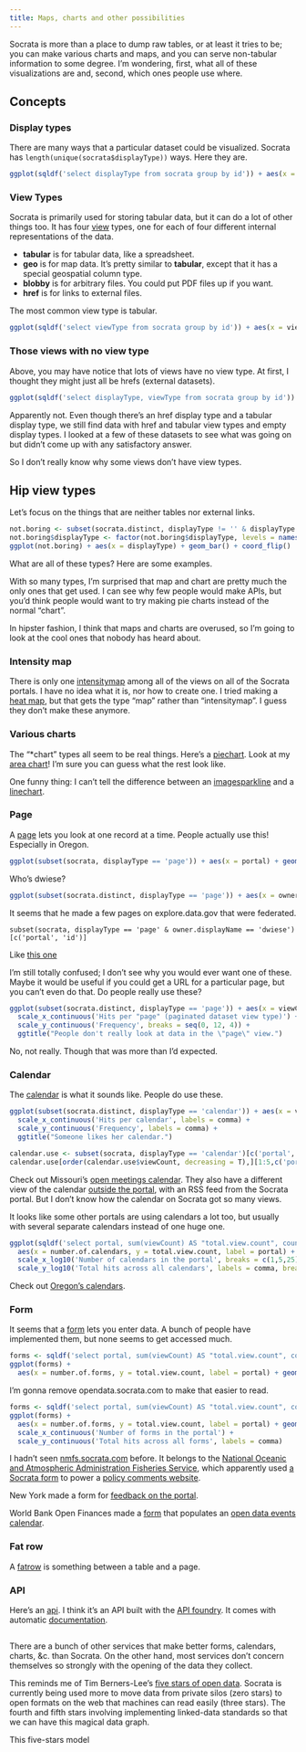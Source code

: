 ```yaml
---
title: Maps, charts and other possibilities
---
```



Socrata is more than a place to dump raw tables, or at least
it tries to be; you can make various charts and maps, and you
can serve non-tabular information to some degree. I'm wondering,
first, what all of these visualizations are and, second, which
ones people use where.

## Concepts

### Display types
There are many ways that a particular dataset could be visualized.
Socrata has `length(unique(socrata$displayType))` ways.
Here they are.

```r
ggplot(sqldf('select displayType from socrata group by id')) + aes(x = displayType) + geom_bar() + coord_flip()
```

### View Types
Socrata is primarily used for storing tabular data,
but it can do a lot of other things too. It has four
[view](/!/socrata-genealogies#term-view)
types, one for each of four different internal
representations of the data.

* **tabular** is for tabular data, like a spreadsheet.
* **geo** is for map data. It's pretty similar to **tabular**,
    except that it has a special geospatial column type.
* **blobby** is for arbitrary files. You could put PDF files
    up if you want.
* **href** is for links to external files.

The most common view type is tabular.

```r
ggplot(sqldf('select viewType from socrata group by id')) + aes(x = viewType) + geom_bar() + coord_flip()
```

### Those views with no view type
Above, you may have notice that lots of views have no view type.
At first, I thought they might just all be hrefs (external datasets).

```r
ggplot(sqldf('select displayType, viewType from socrata group by id')) + aes(x = displayType, group = viewType, fill = viewType) + geom_bar() + coord_flip()                                                                                
```

Apparently not. Even though there's an href display type and a tabular
display type, we still find data with href and tabular view types and
empty display types. I looked at a few of these datasets to see what
was going on but didn't come up with any satisfactory answer.

So I don't really know why some views don't have view types.

## Hip view types
Let's focus on the things that are neither tables nor external links.

```r
not.boring <- subset(socrata.distinct, displayType != '' & displayType != 'table' & displayType != 'href' & displayType != 'blob')
not.boring$displayType <- factor(not.boring$displayType, levels = names(sort(table(not.boring$displayType), decreasing = T)))
ggplot(not.boring) + aes(x = displayType) + geom_bar() + coord_flip()
```

What are all of these types? Here are some examples.

With so many types, I'm surprised that map and chart are pretty much the only ones that get used.
I can see why few people would make APIs, but you'd think people would want to try making pie charts
instead of the normal "chart".

In hipster fashion, I think that maps and charts are overused, so
I'm going to look at the cool ones that nobody has heard about.

### Intensity map
There is only one [intensitymap](https://opendata.socrata.com/dataset/Statewise-Prison-Population/dud8-q2qd?)
among all of the views on all of the Socrata portals. I have no idea what it is, nor how to create one.
I tried making a [heat map](https://opendata.socrata.com/Government/Tom-made-a-heat-map/h4cx-3gq9), but that
gets the type "map" rather than "intensitymap". I guess they don't make these anymore.

### Various charts
The "*chart" types all seem to be real things.
Here's a [piechart](https://opendata.socrata.com/dataset/By-County-Chart/66gq-2hse?).
Look at my [area chart](https://opendata.socrata.com/dataset/Tom-makes-an-area-chart-/45sn-pggi)!
I'm sure you can guess what the rest look like.

One funny thing: I can't tell the difference between an
[imagesparkline](https://opendata.socrata.com/Business/growth-chart-2/kefb-jf8u?)
and a [linechart](https://opendata.socrata.com/dataset/Num-employees-by-sector-trend-chart/zwsx-hn97?).

### Page
A [page](https://explore.data.gov/dataset/OlaSW_WH/4yyz-msx7?)
lets you look at one record at a time. People actually use this!
Especially in Oregon.

```r
ggplot(subset(socrata, displayType == 'page')) + aes(x = portal) + geom_bar() + coord_flip()
```

Who's dwiese?

```r
ggplot(subset(socrata.distinct, displayType == 'page')) + aes(x = owner_displayName) + geom_bar() + coord_flip()
```

It seems that he made a few pages on explore.data.gov that were federated.

    subset(socrata, displayType == 'page' & owner.displayName == 'dwiese')[c('portal', 'id')]

Like [this one](https://explore.data.gov/dataset/OlaSW_WH/4yyz-msx7?)

I'm still totally confused; I don't see why you would ever want one of these.
Maybe it would be useful if you could get a URL for a particular page, but you
can't even do that. Do people really use these?

```r
ggplot(subset(socrata.distinct, displayType == 'page')) + aes(x = viewCount) + geom_histogram() +
  scale_x_continuous('Hits per "page" (paginated dataset view type)') +
  scale_y_continuous('Frequency', breaks = seq(0, 12, 4)) +
  ggtitle("People don't really look at data in the \"page\" view.")
```

No, not really. Though that was more than I'd expected.

### Calendar
The [calendar](https://data.oregon.gov/dataset/Public-Meetings-3-Month-View-/4775-yg3b?)
is what it sounds like. People do use these.

```r
ggplot(subset(socrata.distinct, displayType == 'calendar')) + aes(x = viewCount) + geom_histogram() +
  scale_x_continuous('Hits per calendar', labels = comma) +
  scale_y_continuous('Frequency', labels = comma) +
  ggtitle("Someone likes her calendar.")
```

```r
calendar.use <- subset(socrata, displayType == 'calendar')[c('portal', 'id', 'viewCount')]
calendar.use[order(calendar.use$viewCount, decreasing = T),][1:5,c('portal', 'id', 'viewCount')]
```

Check out Missouri's [open meetings calendar](https://data.mo.gov/Government-Administration/Open-Meetings-Calendar/mahp-izvx?).
They also have a different view of the calendar [outside the portal](http://www.mo.gov/meetings/),
with an RSS feed from the Socrata portal. But I don't know how the calendar on Socrata got so many views.

It looks like some other portals are using calendars a lot too,
but usually with several separate calendars instead of one huge one.

```r
ggplot(sqldf('select portal, sum(viewCount) AS "total.view.count", count(*) AS "number.of.calendars" FROM "calendar.use" GROUP BY portal;')) +
  aes(x = number.of.calendars, y = total.view.count, label = portal) + geom_text() +
  scale_x_log10('Number of calendars in the portal', breaks = c(1,5,25)) +
  scale_y_log10('Total hits across all calendars', labels = comma, breaks = 10^(2:6))
```

Check out [Oregon's calendars](https://data.oregon.gov/browse?limitTo=calendars).

### Form
It seems that a [form](https://data.wa.gov/Economics/Broadband-Project-Data-Entry/38rz-krmg?)
lets you enter data. A bunch of people have implemented them, but none seems to get accessed much.

```r
forms <- sqldf('select portal, sum(viewCount) AS "total.view.count", count(*) AS "number.of.forms" FROM socrata where displayType = "form" group by portal')
ggplot(forms) +
  aes(x = number.of.forms, y = total.view.count, label = portal) + geom_text() +
```
I'm gonna remove opendata.socrata.com to make that easier to read.

```r
forms <- sqldf('select portal, sum(viewCount) AS "total.view.count", count(*) AS "number.of.forms" FROM socrata where displayType = "form" and portal != "opendata.socrata.com" group by portal')
ggplot(forms) +
  aes(x = number.of.forms, y = total.view.count, label = portal) + geom_text() +
  scale_x_continuous('Number of forms in the portal') +
  scale_y_continuous('Total hits across all forms', labels = comma)
```

I hadn't seen [nmfs.socrata.com](https://nmfs.socrata.com) before.
It belongs to the [National Oceanic and Atmospheric Administration Fisheries Service](http://www.nmfs.noaa.gov),
which apparently used [a Socrata form](https://nmfs.socrata.com/Government/2011-Aquaculture-Public-Comments-Form/u5id-8nqp) to power a
[policy comments website](http://www.nmfs.noaa.gov/aquaculture/policy2/).

New York made a form for [feedback on the portal](https://data.ny.gov/dataset/Give-Feedback/fq3e-q75i?).

World Bank Open Finances made a
[form](https://finances.worldbank.org/dataset/Global-Open-Data-Calendar-Entry-Form/qdbh-rfd3?)
that populates an
[open data events calendar](https://finances.worldbank.org/dataset/Global-Open-Data-Calendar/g4sx-dwxc).

### Fat row
A [fatrow](https://electionsdata.kingcounty.gov/dataset/Attorney-General-table-General-Election-2012/2y5z-ffa8?)
is something between a table and a page.

### API
Here's an [api](https://data.energystar.gov/Government/ENERGY-STAR-Certified-Geothermal-Heatpumps/2f83-p388?).
I think it's an API built with the [API foundry](http://www.socrata.com/api-foundry/).
It comes with automatic [documentation](https://data.energystar.gov/developers/docs/energy-star-certified-geothermal-heatpumps).



## 
There are a bunch of other services that make better forms, calendars,
charts, &c. than Socrata. On the other hand, most services don't concern
themselves so strongly with the opening of the data they collect.

This reminds me of Tim Berners-Lee's
[five stars of open data](http://www.w3.org/DesignIssues/LinkedData.html).
Socrata is currently being used more to move data from private silos
(zero stars) to open formats on the web that machines can read easily
(three stars). The fourth and fifth stars involving implementing
linked-data standards so that we can have this magical data graph.

This five-stars model 
